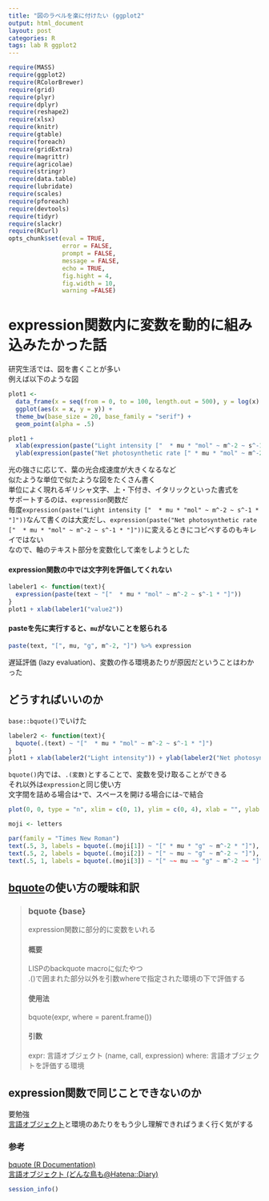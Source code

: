 ```yaml
---
title: "図のラベルを楽に付けたい (ggplot2"
output: html_document
layout: post
categories: R
tags: lab R ggplot2
---
```


```r
require(MASS)
require(ggplot2)
require(RColorBrewer) 
require(grid)
require(plyr)
require(dplyr)
require(reshape2)
require(xlsx)
require(knitr)
require(gtable)
require(foreach)
require(gridExtra)
require(magrittr)
require(agricolae)
require(stringr)
require(data.table)
require(lubridate)
require(scales)
require(pforeach)
require(devtools)
require(tidyr)
require(slackr)
require(RCurl)
opts_chunk$set(eval = TRUE,
               error = FALSE,
               prompt = FALSE,
               message = FALSE,
               echo = TRUE,
               fig.hight = 4,
               fig.width = 10,
               warning =FALSE)
```
# expression関数内に変数を動的に組み込みたかった話  

研究生活では、図を書くことが多い  
例えば以下のような図  
```r
plot1 <-
  data_frame(x = seq(from = 0, to = 100, length.out = 500), y = log(x) + rnorm(500, 0, 0.1)) %>%
  ggplot(aes(x = x, y = y)) +
  theme_bw(base_size = 20, base_family = "serif") +
  geom_point(alpha = .5)

plot1 +
  xlab(expression(paste("Light intensity ["  * mu * "mol" ~ m^-2 ~ s^-1 * "]"))) +
  ylab(expression(paste("Net photosynthetic rate [" * mu * "mol" ~ m^-2 ~ s^-1 * "]")))
```

光の強さに応じて、葉の光合成速度が大きくなるなど  
似たような単位で似たような図をたくさん書く  
単位によく現れるギリシャ文字、上・下付き、イタリックといった書式を  
サポートするのは、`expression`関数だ  
毎度`expression(paste("Light intensity ["  * mu * "mol" ~ m^-2 ~ s^-1 * "]"))`なんて書くのは大変だし、`expression(paste("Net photosynthetic rate ["  * mu * "mol" ~ m^-2 ~ s^-1 * "]"))`に変えるときにコピペするのもキレイではない  
なので、軸のテキスト部分を変数化して楽をしようとした   

#### expression関数の中では文字列を評価してくれない  
```r
labeler1 <- function(text){
  expression(paste(text ~ "["  * mu * "mol" ~ m^-2 ~ s^-1 * "]"))
}
plot1 + xlab(labeler1("value2"))
```

#### pasteを先に実行すると、`mu`がないことを怒られる  
```r
paste(text, "[", mu, "g", m^-2, "]") %>% expression
```

遅延評価 (lazy evaluation)、変数の作る環境あたりが原因だということはわかった  

## どうすればいいのか  
`base::bquote()`でいけた  
```r
labeler2 <- function(text){
  bquote(.(text) ~ "["  * mu * "mol" ~ m^-2 ~ s^-1 * "]")
}
plot1 + xlab(labeler2("Light intensity")) + ylab(labeler2("Net photosynthetic rate"))   
```

`bquote()`内では、`.(変数)`とすることで、変数を受け取ることができる  
それ以外は`expression`と同じ使い方  
文字間を詰める場合は`*`で、スペースを開ける場合には`~`で結合  
```r
plot(0, 0, type = "n", xlim = c(0, 1), ylim = c(0, 4), xlab = "", ylab = "")

moji <- letters

par(family = "Times New Roman")
text(.5, 3, labels = bquote(.(moji[1]) ~ "[" * mu * "g" ~ m^-2 * "]"), cex = 2)
text(.5, 2, labels = bquote(.(moji[2]) ~ "[" ~ mu ~ "g" ~ m^-2 ~ "]"), cex = 2)
text(.5, 1, labels = bquote(.(moji[3]) ~ "[" ~~ mu ~~ "g" ~ m^-2 ~~ "]"), cex = 2)
```

## [bquote](https://stat.ethz.ch/R-manual/R-devel/library/base/html/bquote.html)の使い方の曖昧和訳  
> ### bquote {base}  
> expression関数に部分的に変数をいれる  
> 
> #### 概要
> LISPのbackquote macroに似たやつ  
> .()で囲まれた部分以外を引数whereで指定された環境の下で評価する    
> 
> #### 使用法
> bquote(expr, where = parent.frame())
> 
> #### 引数
> expr: 言語オブジェクト (name, call, expression)
> where: 言語オブジェクトを評価する環境

## expression関数で同じことできないのか  
要勉強  
[言語オブジェクト](http://d.hatena.ne.jp/tsutatsutatsuta/20120114/1326542583)と環境のあたりをもう少し理解できればうまく行く気がする  

### 参考
[bquote (R Documentation)](https://stat.ethz.ch/R-manual/R-devel/library/base/html/bquote.html)  
[言語オブジェクト (どんな鳥も@Hatena::Diary)](http://d.hatena.ne.jp/tsutatsutatsuta/20120114/1326542583)

```r
session_info()
```
